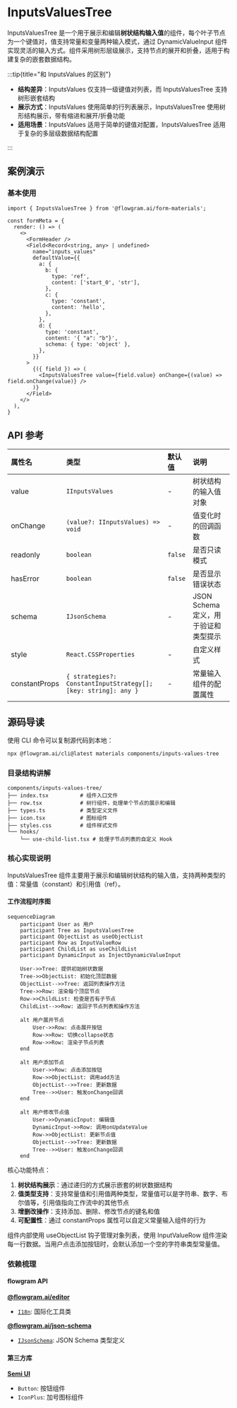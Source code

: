 
# InputsValuesTree

InputsValuesTree 是一个用于展示和编辑**树状结构输入值**的组件，每个叶子节点为一个键值对，值支持常量和变量两种输入模式，通过 DynamicValueInput 组件实现灵活的输入方式。组件采用树形层级展示，支持节点的展开和折叠，适用于构建复杂的嵌套数据结构。

:::tip{title="和 InputsValues 的区别"}

- **结构差异**：InputsValues 仅支持一级键值对列表，而 InputsValuesTree 支持树形嵌套结构
- **展示方式**：InputsValues 使用简单的行列表展示，InputsValuesTree 使用树形结构展示，带有缩进和展开/折叠功能
- **适用场景**：InputsValues 适用于简单的键值对配置，InputsValuesTree 适用于复杂的多层级数据结构配置

:::

## 案例演示

### 基本使用

<BasicStory />

```tsx pure title="form-meta.tsx"
import { InputsValuesTree } from '@flowgram.ai/form-materials';

const formMeta = {
  render: () => (
    <>
      <FormHeader />
      <Field<Record<string, any> | undefined>
        name="inputs_values"
        defaultValue={{
          a: {
            b: {
              type: 'ref',
              content: ['start_0', 'str'],
            },
            c: {
              type: 'constant',
              content: 'hello',
            },
          },
          d: {
            type: 'constant',
            content: '{ "a": "b"}',
            schema: { type: 'object' },
          },
        }}
      >
        {({ field }) => (
          <InputsValuesTree value={field.value} onChange={(value) => field.onChange(value)} />
        )}
      </Field>
    </>
  ),
}
```

## API 参考

| 属性名 | 类型 | 默认值 | 说明 |
| :--- | :--- | :--- | :--- |
| value | `IInputsValues` | - | 树状结构的输入值对象 |
| onChange | `(value?: IInputsValues) => void` | - | 值变化时的回调函数 |
| readonly | `boolean` | `false` | 是否只读模式 |
| hasError | `boolean` | `false` | 是否显示错误状态 |
| schema | `IJsonSchema` | - | JSON Schema 定义，用于验证和类型提示 |
| style | `React.CSSProperties` | - | 自定义样式 |
| constantProps | `{ strategies?: ConstantInputStrategy[]; [key: string]: any }` | - | 常量输入组件的配置属性 |

## 源码导读

<SourceCode
  href="https://github.com/bytedance/flowgram.ai/tree/main/packages/materials/form-materials/src/components/inputs-values-tree"
/>

使用 CLI 命令可以复制源代码到本地：

```bash
npx @flowgram.ai/cli@latest materials components/inputs-values-tree
```

### 目录结构讲解

```plaintext
components/inputs-values-tree/
├── index.tsx          # 组件入口文件
├── row.tsx            # 树行组件，处理单个节点的展示和编辑
├── types.ts           # 类型定义文件
├── icon.tsx           # 图标组件
├── styles.css         # 组件样式文件
└── hooks/
    └── use-child-list.tsx # 处理子节点列表的自定义 Hook
```

### 核心实现说明

InputsValuesTree 组件主要用于展示和编辑树状结构的输入值，支持两种类型的值：常量值（constant）和引用值（ref）。

#### 工作流程时序图

```mermaid
sequenceDiagram
    participant User as 用户
    participant Tree as InputsValuesTree
    participant ObjectList as useObjectList
    participant Row as InputValueRow
    participant ChildList as useChildList
    participant DynamicInput as InjectDynamicValueInput

    User->>Tree: 提供初始树状数据
    Tree->>ObjectList: 初始化顶层数据
    ObjectList-->>Tree: 返回列表操作方法
    Tree->>Row: 渲染每个顶层节点
    Row->>ChildList: 检查是否有子节点
    ChildList-->>Row: 返回子节点列表和操作方法

    alt 用户展开节点
        User->>Row: 点击展开按钮
        Row->>Row: 切换collapse状态
        Row->>Row: 渲染子节点列表
    end

    alt 用户添加节点
        User->>Row: 点击添加按钮
        Row->>ObjectList: 调用add方法
        ObjectList-->>Tree: 更新数据
        Tree-->>User: 触发onChange回调
    end

    alt 用户修改节点值
        User->>DynamicInput: 编辑值
        DynamicInput->>Row: 调用onUpdateValue
        Row->>ObjectList: 更新节点值
        ObjectList-->>Tree: 更新数据
        Tree-->>User: 触发onChange回调
    end
```

核心功能特点：

1. **树状结构展示**：通过递归的方式展示嵌套的树状数据结构
2. **值类型支持**：支持常量值和引用值两种类型，常量值可以是字符串、数字、布尔值等，引用值指向工作流中的其他节点
3. **增删改操作**：支持添加、删除、修改节点的键名和值
4. **可配置性**：通过 constantProps 属性可以自定义常量输入组件的行为

组件内部使用 useObjectList 钩子管理对象列表，使用 InputValueRow 组件渲染每一行数据。当用户点击添加按钮时，会默认添加一个空的字符串类型常量值。

### 依赖梳理

#### flowgram API

[**@flowgram.ai/editor**](https://github.com/bytedance/flowgram.ai/tree/main/packages/client/editor)
- [`I18n`](https://flowgram.ai/auto-docs/editor/variables/I18n): 国际化工具类

[**@flowgram.ai/json-schema**](https://github.com/bytedance/flowgram.ai/tree/main/packages/json-schema)
- [`IJsonSchema`](https://flowgram.ai/auto-docs/json-schema/interfaces/IJsonSchema): JSON Schema 类型定义

#### 第三方库

[**Semi UI**](https://semi.design/zh-CN)
- `Button`: 按钮组件
- `IconPlus`: 加号图标组件
